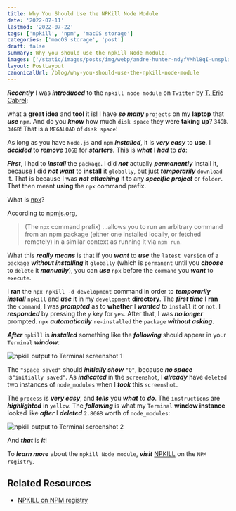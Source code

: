 ```yaml
---
title: Why You Should Use the NPKill Node Module
date: '2022-07-11'
lastmod: '2022-07-22'
tags: ['npkill', 'npm', 'macOS storage']
categories: ['macOS storage', 'post']
draft: false
summary: Why you should use the npkill Node module.
images: ['/static/images/posts/img/webp/andre-hunter-ndyfVMhl8qI-unsplash.webp']
layout: PostLayout
canonicalUrl: /blog/why-you-should-use-the-npkill-node-module
---
```


<Unsplash
	src="/static/images/posts/img/webp/andre-hunter-ndyfVMhl8qI-unsplash.webp"
	author="Andre Hunter"
	alt="Why You Should Use the NPKill Node Module"
	srcUrl="https://unsplash.com/photos/ndyfVMhl8qI"
	authorUrl="https://unsplash.com/@dre0316"
/>

**_Recently_** I was **_introduced_** to the `npkill node module` on `Twitter`
by [T. Eric Cabrel](https://twitter.com/tericcabrel):

<Tweet className="twitter-tweet" id="1523776752254066688" />

what a **great idea** and **tool** it is! I have **_so many_** `projects` on my
**laptop** that **_use_** `npm`. And do you **_know_** how much `disk space`
they were **taking up**? `34GB`. `34GB`! That is a `MEGALOAD` of `disk space`!

As long as you have `Node.js` and `npm` **_installed_**, it is **_very easy_**
to **use**. I **_decided_** to **_remove_** `10GB` for **_starters_**. This is
**_what_** I **_had_** to **_do_**:

**_First_**, I had to **_install_** the `package`. I did **_not_** actually
**_permanently_** install it, because I did **_not want_** to **install** it
`globally`, but just **_temporarily_** `download` it. That is because I was
**_not attaching_** it to any **_specific project_** or `folder`. That then
meant **using** the `npx` command prefix.

What is [npx](https://docs.npmjs.com/cli/v8/commands/npx)?

According to [npmjs.org](https://docs.npmjs.com/cli/v8/commands/npx),

> (The `npx` command prefix) ...allows you to run an arbitrary command from an
> npm package (either one installed locally, or fetched remotely) in a similar
> context as running it via `npm run`.

What this **_really means_** is that if you **_want_** to **_use_** the
`latest version` of a `package` **_without installing_** it `globally` (which is
`permanent` until you **_choose_** to `delete` it **_manually_**), you can
**_use_** `npx` before the `command` you **_want_** to `execute`.

I **ran** the `npx npkill -d development` command in order to **_temporarily
install_** `npkill` and **_use_** it in my `development` **directory**. The
**_first time_** I **ran** the `command`, I was **_prompted_** as to **whether**
I **_wanted_** to `install` it or `not`. I **_responded_** by pressing the `y`
key for `yes`. After that, I was **_no longer_** prompted. `npx`
**_automatically_** `re-installed` the `package` **_without asking_**.

**_After_** `npkill` is **_installed_** something like the **_following_**
should appear in your `Terminal` **_window_**:

![npkill output to Terminal screenshot 1](/static/images/posts/img/webp/npkill-screenshot-1.webp)

The `"space saved"` should **_initially show_** `"0"`, because **_no space_**
is`"initially saved"`. As **_indicated_** in the `screenshot`, I **_already_**
have `deleted` two instances of `node_modules` when I **_took_** this
`screenshot`.

The `process` is **_very easy_**, and **_tells_** you **_what_** to **_do_**.
The `instructions` are **_highlighted_** in `yellow`. The **_following_** is
what my `Terminal` **window instance** looked like **_after_** I **_deleted_**
`2.86GB` worth of `node_modules`:

![npkill output to Terminal screenshot 2](/static/images/posts/img/webp/npkill-screenshot-2.webp)

And **_that_** is **_it_**!

To **_learn more_** about the `npkill Node module`, **_visit_**
[NPKILL](https://www.npmjs.com/package/npkill) on the `NPM registry`.

## Related Resources

-   [NPKILL on NPM registry](https://www.npmjs.com/package/npkill)
